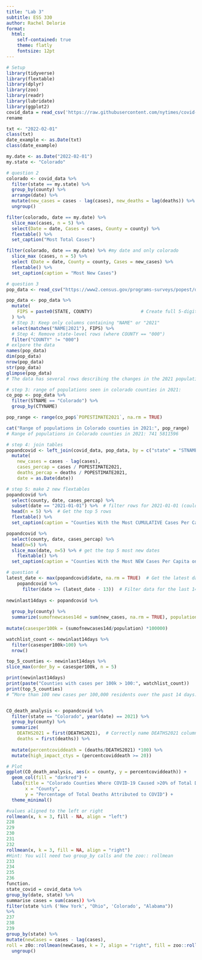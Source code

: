 ```yaml
---
title: "Lab 3"
subtitle: ESS 330
author: Rachel Delorie
format:
  html:
    self-contained: true
    theme: flatly
    fontsize: 12pt 
---
```


```r
# Setup
library(tidyverse)
library(flextable)
library(dplyr)
library(zoo)
library(readr)
library(lubridate)
library(ggplot2)
covid_data = read_csv('https://raw.githubusercontent.com/nytimes/covid-19-data/master/us-counties.csv')
rename

txt <- "2022-02-01"
class(txt)
date_example <- as.Date(txt)
class(date_example)

my.date <- as.Date("2022-02-01")
my.state <- "Colorado"
```

```r
# question 2
colorado <- covid_data %>%
  filter(state == my.state) %>% 
  group_by(county) %>% 
  arrange(date) %>% 
  mutate(new_cases = cases - lag(cases), new_deaths = lag(deaths)) %>% 
  ungroup()
```

```r
filter(colorado, date == my.date) %>%
  slice_max(cases, n = 5) %>%
  select(Date = date, Cases = cases, County = county) %>%
  flextable() %>%
  set_caption("Most Total Cases")

filter(colorado, date == my.date) %>% #my date and only colorado
  slice_max (cases, n = 5) %>% 
  select (Date = date, County = county, Cases = new_cases) %>% 
  flextable() %>% 
  set_caption(caption = "Most New Cases")
```

```r
# question 3
pop_data <- read_csv("https://www2.census.gov/programs-surveys/popest/datasets/2020-2023/counties/totals/co-est2023-alldata.csv")

pop_data <- pop_data %>%
  mutate(
    FIPS = paste0(STATE, COUNTY)                  # Create full 5-digit FIPS code
  ) %>%
  # Step 3: Keep only columns containing "NAME" or "2021"
  select(matches("NAME|2021"), FIPS) %>%
  # Step 4: Remove state-level rows (where COUNTY == "000")
  filter("COUNTY" != "000") 
# exlpore the data
names(pop_data)
dim(pop_data)
nrow(pop_data)
str(pop_data)
glimpse(pop_data)
# The data has several rows describing the changes in the 2021 population, incluing deaths, births, and migration. State and city name are provided. State fips are columns that are shared between covid_data and pop_data.

# step 3: range of populations seen in colorado counties in 2021: 
co_pop <- pop_data %>% 
  filter(STNAME == "Colorado") %>% 
  group_by(CTYNAME)

pop_range <- range(co_pop$`POPESTIMATE2021`, na.rm = TRUE)

cat("Range of populations in Colorado counties in 2021:", pop_range)
# Range of populations in Colorado counties in 2021: 741 5811596

# step 4: join tables
popandcovid <- left_join(covid_data, pop_data, by = c("state" = "STNAME", "fips" = "FIPS")) %>%
  mutate(
    new_cases = cases - lag(cases),
    cases_percap = cases / POPESTIMATE2021,
    deaths_percap = deaths / POPESTIMATE2021,
    date = as.Date(date))

# step 5: make 2 new flextables
popandcovid %>% 
  select(county, date, cases_percap) %>%
  subset(date == "2021-01-01") %>%  # filter rows for 2021-01-01 (couldn't use fitler bc date was making it weird)
  head(n = 5) %>%  # Get the top 5 rows
  flextable() %>% 
  set_caption(caption = "Counties With the Most CUMULATIVE Cases Per Capita on 2021-01-01")

popandcovid %>% 
  select(county, date, cases_percap) %>% 
  head(n=5) %>% 
  slice_max(date, n=5) %>% # get the top 5 most new dates
    flextable() %>% 
  set_caption(caption = "Counties With the Most NEW Cases Per Capita on 2021-01-01")
```

```r
# question 4
latest_date <- max(popandcovid$date, na.rm = TRUE)  # Get the latest date
    popandcovid %>%
      filter(date >= (latest_date - 13))  # Filter data for the last 14 days (including the latest date)
  
newinlast14days <- popandcovid %>% 
  
  group_by(county) %>% 
  summarize(sumofnewcases14d = sum(new_cases, na.rm = TRUE), population = first(POPESTIMATE2021)) %>% 
  
mutate(casesper100k = (sumofnewcases14d/population) *100000)

watchlist_count <- newinlast14days %>% 
  filter(casesper100k>100) %>% 
  nrow()

top_5_counties <- newinlast14days %>% 
slice_max(order_by = casesper100k, n = 5)

print(newinlast14days)
print(paste("Counties with cases per 100k > 100:", watchlist_count))
print(top_5_counties)
# “More than 100 new cases per 100,000 residents over the past 14 days: Oldham, Wayne, York, Lyon, Benton
```

```r
```

```r
CO_death_analysis <- popandcovid %>%
  filter(state == "Colorado", year(date) == 2021) %>% 
  group_by(county) %>%
  summarize(
    DEATHS2021 = first(DEATHS2021),  # Correctly name DEATHS2021 column
    deaths = first(deaths)) %>% 
  
  mutate(percentcoviddeath = (deaths/DEATHS2021) *100) %>% 
  mutate(high_impact_ctys = (percentcoviddeath >= 20)) 

# Plot
ggplot(CO_death_analysis, aes(x = county, y = percentcoviddeath)) +
  geom_col(fill = "darkred") +
  labs(title = "Colorado Counties Where COVID-19 Caused >20% of Total Deaths in 2021",
       x = "County",
       y = "Percentage of Total Deaths Attributed to COVID") +
  theme_minimal()
```

```r
#values aligned to the left or right
rollmean(x, k = 3, fill - NA, align = "left")
228
229
230
231
232
rollmean(x, k = 3, fill = NA, align = "right")
#Hint: You will need two group_by calls and the zoo:: rollmean
233
234
235
236
function.
state_covid = covid_data %>%
group_by(date, state) %>%
summarise cases = sum(cases)) %>%
filter(state %in% ('New York', "Ohio", 'Colorado', "Alabama"))
%>%
237
238
239
group_by(state) %>%
mutate(newCases = cases - lag(cases),
roll = z0o::rollmean(newCases, k = 7, align = "right", fill = zoo::rollmean(newCases, k = 7, align = "right", fill = NA)) %>% 
  ungroup()
```

```r

```

